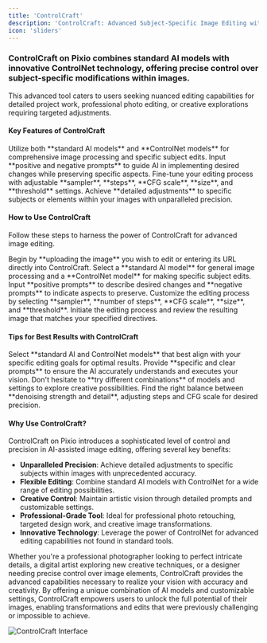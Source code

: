 ---
title: 'ControlCraft'
description: 'ControlCraft: Advanced Subject-Specific Image Editing with ControlNet'
icon: 'sliders'
---

### ControlCraft on Pixio combines standard AI models with innovative ControlNet technology, offering precise control over subject-specific modifications within images.

This advanced tool caters to users seeking nuanced editing capabilities for detailed project work, professional photo editing, or creative explorations requiring targeted adjustments.

#### Key Features of ControlCraft
<CardGroup cols={2}>
  <Card title="Dual Model Approach" icon="layer-group">
    Utilize both **standard AI models** and **ControlNet models** for comprehensive image processing and specific subject edits.
  </Card>
  <Card title="Precise Prompting" icon="comment-alt">
    Input **positive and negative prompts** to guide AI in implementing desired changes while preserving specific aspects.
  </Card>
  <Card title="Customizable Settings" icon="sliders">
    Fine-tune your editing process with adjustable **sampler**, **steps**, **CFG scale**, **size**, and **threshold** settings.
  </Card>
  <Card title="Targeted Transformations" icon="bullseye">
    Achieve **detailed adjustments** to specific subjects or elements within your images with unparalleled precision.
  </Card>
</CardGroup>

#### How to Use ControlCraft

Follow these steps to harness the power of ControlCraft for advanced image editing.

<AccordionGroup>
  <Accordion title="Step 1: Image Upload or Input" icon="upload">
    Begin by **uploading the image** you wish to edit or entering its URL directly into ControlCraft.
  </Accordion>
  <Accordion title="Step 2: Choose Your Models" icon="cubes">
    Select a **standard AI model** for general image processing and a **ControlNet model** for making specific subject edits.
  </Accordion>
  <Accordion title="Step 3: Define Your Prompts" icon="pen-fancy">
    Input **positive prompts** to describe desired changes and **negative prompts** to indicate aspects to preserve.
  </Accordion>
  <Accordion title="Step 4: Adjust Your Editing Settings" icon="cogs">
    Customize the editing process by selecting **sampler**, **number of steps**, **CFG scale**, **size**, and **threshold**.
  </Accordion>
  <Accordion title="Step 5: Generate and Review" icon="eye">
    Initiate the editing process and review the resulting image that matches your specified directives.
  </Accordion>
</AccordionGroup>

#### Tips for Best Results with ControlCraft

<AccordionGroup>
  <Accordion title="Choose Models Wisely" icon="chess-king">
    Select **standard AI and ControlNet models** that best align with your specific editing goals for optimal results.
  </Accordion>
  <Accordion title="Craft Detailed Prompts" icon="pencil-alt">
    Provide **specific and clear prompts** to ensure the AI accurately understands and executes your vision.
  </Accordion>
  <Accordion title="Experiment with Combinations" icon="flask">
    Don't hesitate to **try different combinations** of models and settings to explore creative possibilities.
  </Accordion>
  <Accordion title="Balance Precision and Detail" icon="balance-scale">
    Find the right balance between **denoising strength and detail**, adjusting steps and CFG scale for desired precision.
  </Accordion>
</AccordionGroup>

#### Why Use ControlCraft?

ControlCraft on Pixio introduces a sophisticated level of control and precision in AI-assisted image editing, offering several key benefits:

- **Unparalleled Precision**: Achieve detailed adjustments to specific subjects within images with unprecedented accuracy.
- **Flexible Editing**: Combine standard AI models with ControlNet for a wide range of editing possibilities.
- **Creative Control**: Maintain artistic vision through detailed prompts and customizable settings.
- **Professional-Grade Tool**: Ideal for professional photo retouching, targeted design work, and creative image transformations.
- **Innovative Technology**: Leverage the power of ControlNet for advanced editing capabilities not found in standard tools.

Whether you're a professional photographer looking to perfect intricate details, a digital artist exploring new creative techniques, or a designer needing precise control over image elements, ControlCraft provides the advanced capabilities necessary to realize your vision with accuracy and creativity. By offering a unique combination of AI models and customizable settings, ControlCraft empowers users to unlock the full potential of their images, enabling transformations and edits that were previously challenging or impossible to achieve.

![ControlCraft Interface](https://docs.myapps.ai/storage/page_media/4a7df8cb-f207-4df9-b7ad-d240cae8cea3.png)
